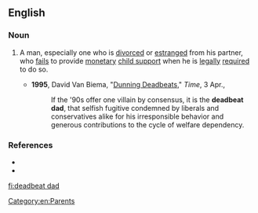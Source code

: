 ==English==
{{wikipedia}}

===Noun===
{{en-noun|head=[[deadbeat]] [[dad]]}}

# {{lb|en|chiefly|US|and|Canada|idiomatic|derogatory}} A man, especially one who is [[divorce]]d or [[estrange]]d from his partner, who [[fail]]s to provide [[monetary]] [[child support]] when he is [[legally]] [[require]]d to do so.
#* '''1995''', David Van Biema, "[http://www.time.com/time/magazine/article/0,9171,982767,00.html Dunning Deadbeats]," ''Time'', 3 Apr.,
#*: If the '90s offer one villain by consensus, it is the '''deadbeat dad''', that selfish fugitive condemned by liberals and conservatives alike for his irresponsible behavior and generous contributions to the cycle of welfare dependency.

===References===
* {{R:Dictionary.com}}
* {{R:Encarta}}

[[Category:en:Parents]]

[[fi:deadbeat dad]]